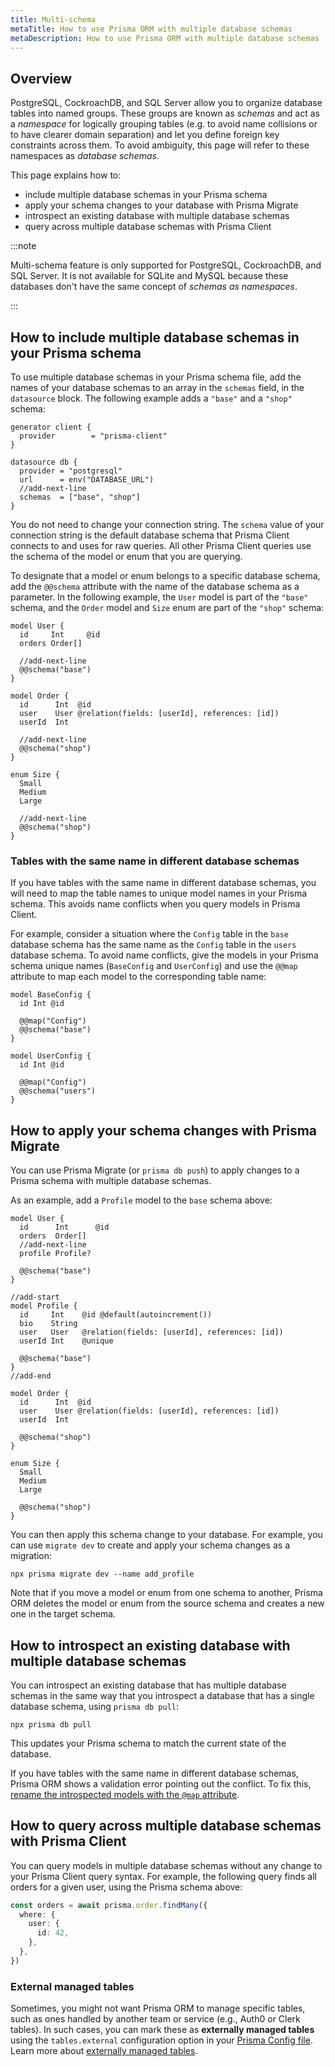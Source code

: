 ```yaml
---
title: Multi-schema
metaTitle: How to use Prisma ORM with multiple database schemas
metaDescription: How to use Prisma ORM with multiple database schemas
---
```


## Overview

PostgreSQL, CockroachDB, and SQL Server allow you to organize database tables into named groups. These groups are known as _schemas_ and act as a _namespace_ for logically grouping tables (e.g. to avoid name collisions or to have clearer domain separation) and let you define foreign key constraints across them. To avoid ambiguity, this page will refer to these namespaces as _database schemas_.

This page explains how to:
- include multiple database schemas in your Prisma schema
- apply your schema changes to your database with Prisma Migrate
- introspect an existing database with multiple database schemas
- query across multiple database schemas with Prisma Client

:::note

Multi-schema feature is only supported for PostgreSQL, CockroachDB, and SQL Server. It is not available for SQLite and MySQL because these databases don't have the same concept of _schemas as namespaces_.

:::


## How to include multiple database schemas in your Prisma schema

To use multiple database schemas in your Prisma schema file, add the names of your database schemas to an array in the `schemas` field, in the `datasource` block. The following example adds a `"base"` and a `"shop"` schema:

```prisma file=schema.prisma
generator client {
  provider        = "prisma-client"
}

datasource db {
  provider = "postgresql"
  url      = env("DATABASE_URL")
  //add-next-line
  schemas  = ["base", "shop"]
}
```

You do not need to change your connection string. The `schema` value of your connection string is the default database schema that Prisma Client connects to and uses for raw queries. All other Prisma Client queries use the schema of the model or enum that you are querying.

To designate that a model or enum belongs to a specific database schema, add the `@@schema` attribute with the name of the database schema as a parameter. In the following example, the `User` model is part of the `"base"` schema, and the `Order` model and `Size` enum are part of the `"shop"` schema:

```prisma file=schema.prisma
model User {
  id     Int     @id
  orders Order[]

  //add-next-line
  @@schema("base")
}

model Order {
  id      Int  @id
  user    User @relation(fields: [userId], references: [id])
  userId  Int

  //add-next-line
  @@schema("shop")
}

enum Size {
  Small
  Medium
  Large

  //add-next-line
  @@schema("shop")
}
```

### Tables with the same name in different database schemas

If you have tables with the same name in different database schemas, you will need to map the table names to unique model names in your Prisma schema. This avoids name conflicts when you query models in Prisma Client.

For example, consider a situation where the `Config` table in the `base` database schema has the same name as the `Config` table in the `users` database schema. To avoid name conflicts, give the models in your Prisma schema unique names (`BaseConfig` and `UserConfig`) and use the `@@map` attribute to map each model to the corresponding table name:

```prisma file=schema.prisma
model BaseConfig {
  id Int @id

  @@map("Config")
  @@schema("base")
}

model UserConfig {
  id Int @id

  @@map("Config")
  @@schema("users")
}
```

## How to apply your schema changes with Prisma Migrate

You can use Prisma Migrate (or `prisma db push`) to apply changes to a Prisma schema with multiple database schemas.

As an example, add a `Profile` model to the `base` schema above:

```prisma file=schema.prisma
model User {
  id      Int      @id
  orders  Order[]
  //add-next-line
  profile Profile?

  @@schema("base")
}

//add-start
model Profile {
  id     Int    @id @default(autoincrement())
  bio    String
  user   User   @relation(fields: [userId], references: [id])
  userId Int    @unique

  @@schema("base")
}
//add-end

model Order {
  id      Int  @id
  user    User @relation(fields: [userId], references: [id])
  userId  Int

  @@schema("shop")
}

enum Size {
  Small
  Medium
  Large

  @@schema("shop")
}
```

You can then apply this schema change to your database. For example, you can use `migrate dev` to create and apply your schema changes as a migration:

```terminal
npx prisma migrate dev --name add_profile
```

Note that if you move a model or enum from one schema to another, Prisma ORM deletes the model or enum from the source schema and creates a new one in the target schema.

## How to introspect an existing database with multiple database schemas

You can introspect an existing database that has multiple database schemas in the same way that you introspect a database that has a single database schema, using `prisma db pull`:

```terminal
npx prisma db pull
```

This updates your Prisma schema to match the current state of the database.

If you have tables with the same name in different database schemas, Prisma ORM shows a validation error pointing out the conflict. To fix this, [rename the introspected models with the `@map` attribute](#tables-with-the-same-name-in-different-database-schemas).

## How to query across multiple database schemas with Prisma Client

You can query models in multiple database schemas without any change to your Prisma Client query syntax. For example, the following query finds all orders for a given user, using the Prisma schema above:

```ts
const orders = await prisma.order.findMany({
  where: {
    user: {
      id: 42,
    },
  },
})
```

### External managed tables

Sometimes, you might not want Prisma ORM to manage specific tables, such as ones handled by another team or service (e.g., Auth0 or Clerk tables). In such cases, you can mark these as **externally managed tables** using the `tables.external` configuration option in your [Prisma Config file](/orm/reference/prisma-config-reference#tablesexternal-and-enumsexternal). Learn more about [externally managed tables](/orm/prisma-schema/data-model/externally-managed-tables).